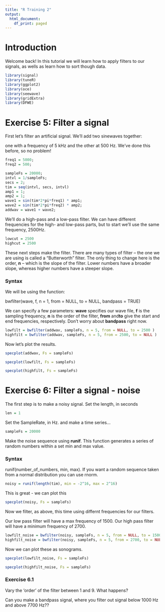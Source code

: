```yaml
---
title: "R Training 2"
output:
  html_document:
    df_print: paged
---
```

# Introduction

Welcome back! In this tutorial we will learn how to apply filters to our signals, as wells as learn how to sort though data. 

```r
library(signal)
library(tuneR)
library(ggplot2)
library(oce)
library(seewave)
library(gridExtra)
library(DFWE)
```



# Exercise 5: Filter a signal 

First let's filter an artificial signal. We'll add two sinewaves together:

one with a frequency of 5 kHz and the other at 500 Hz. We've done this before, so no problem!

```r
freq1 = 5000;
freq2 = 500;

sampleFs = 20000;
intvl = 1/sampleFs;
secs = 2;
tim = seq(intvl, secs, intvl)
amp1 = 1;
amp2 = 1;
wave1 = sin(tim*2*pi*freq1) * amp1;
wave2 = sin(tim*2*pi*freq2) * amp2;
addwav = wave1 + wave2;
```


We'll do a high-pass and a low-pass filter. We can have different frequencies for the high- and low-pass parts, but to start we'll use the same frequency, 2500Hz.


```r
lowcut = 2500
highcut = 2500
```


These next steps make the filter. There are many types of filter -- the one we are using is called a "Butterworth" filter. The only thing to change here is the order, **n** -- which is the slope of the filter. Lower numbers have a broader slope, whereas higher numbers have a steeper slope.

### Syntax 

We will be using the function: 

bwfilter(wave, f, n = 1, from = NULL, to = NULL,
bandpass = TRUE) 

We can specify a few parameters: **wave** specifies our wave file, **f** is the sampling frequency, **n** is the order of the filter, **from** and**to** give the start and end frequencies, respectively. Don't worry about **bandpass** right now.


```r
lowfilt = bwfilter(addwav, sampleFs, n = 5, from = NULL, to = 2500 )
highfilt = bwfilter(addwav, sampleFs, n = 5, from = 2500, to = NULL )
```


Now let's plot the results. 

```r

specplot(addwav, Fs = sampleFs) 

```

```r
specplot(lowfilt, Fs = sampleFs)

```

```r
specplot(highfilt, Fs = sampleFs)
```

# Exercise 6: Filter a signal - noise


The first step is to make a noisy signal. 
Set the length, in seconds

```r
len = 1
```

Set the SampleRate, in Hz. and make a time series...

```r
sampleFs = 20000

```


Make the noise sequence using **runif**. This function generates a series of random numbers within a set min and max value. 

### Syntax 

runif(number_of_numbers, min, max). If you want a random sequence taken from a normal distribution you can use rnorm. 

```r

noisy = runif(length(tim), min = -2^16, max = 2^16)

```


This is great - we can plot this

```r
specplot(noisy, Fs = sampleFs)
```


Now we filter, as above, this time using differnt frequencies for our filters. 

Our low pass filter will have a max frequency of 1500.
Our high pass filter will have a minimum frequency of 2700. 

```r
lowfilt_noise = bwfilter(noisy, sampleFs, n = 5, from = NULL, to = 1500 )
highfilt_noise = bwfilter(noisy, sampleFs, n = 5, from = 2700, to = NULL )
```

Now we can plot these as sonograms.

```r
specplot(lowfilt_noise, Fs = sampleFs) 
```

```r
specplot(highfilt_noise, Fs = sampleFs) 
```

### Exercise 6.1 

Vary the 'order' of the filter between 1 and 9. What happens?

Can you make a bandpass signal, where you filter out signal below 1000 Hz and above 7700 Hz??
